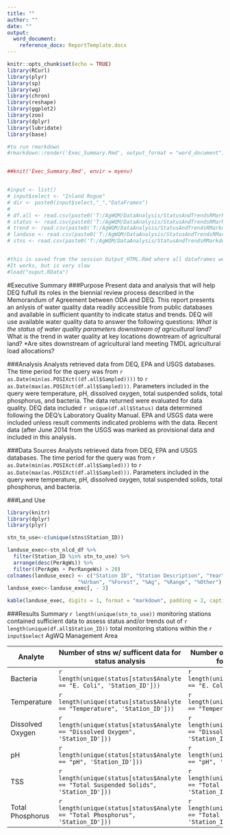 ```yaml
---
title: ""
author: ""
date: ""
output: 
  word_document:
    reference_docx: ReportTemplate.docx
---
```




```r
knitr::opts_chunk$set(echo = TRUE)
library(RCurl)
library(plyr)
library(sp)
library(wq)
library(chron)
library(reshape)
library(ggplot2)
library(zoo)
library(dplyr)
library(lubridate)
library(base)
```

```r
#to run rmarkdown
#rmarkdown::render('Exec_Summary.Rmd', output_format = "word_document") 


##knit('Exec_Summary.Rmd', envir = myenv) 


#input <- list()
# input$select <- "Inland Rogue"
# dir <- paste0(input$select,"_","DataFrames")
# 
# df.all <- read.csv(paste0('T:/AgWQM/DataAnalysis/StatusAndTrendsRMarkdown/',dir,'/df.all.csv'))
# status <- read.csv(paste0('T:/AgWQM/DataAnalysis/StatusAndTrendsRMarkdown/',dir,'/status.csv'))
# trend <- read.csv(paste0('T:/AgWQM/DataAnalysis/StatusAndTrendsRMarkdown/',dir,'/trend.csv'))
# landuse <- read.csv(paste0('T:/AgWQM/DataAnalysis/StatusAndTrendsRMarkdown/',dir,'/landuse.csv'))
# stns <- read.csv(paste0('T:/AgWQM/DataAnalysis/StatusAndTrendsRMarkdown/',dir,'/stns.csv'))


#this is saved from the session Output_HTML.Rmd where all dataframes were created
#It works, but is very slow
#load("ouput.RData")


```
#Executive Summary
###Purpose
Present data and analysis that will help DEQ fulfull its roles in the biennial review process described in the Memorandum of Agreement between ODA and DEQ. This report presents an anlysis of water quality data readily accessible from public databases and available in sufficient  quantity to indicate status and trends. DEQ will use available water quality data to answer the following questions:
*What is the status of water quality parameters downstream of agricultural land?
*What is the trend in water quality at key locations downtream of agricultural land?
*Are sites downstream of agricultural land meeting TMDL agricultural load allocations?

###Analysis
Analysts retrieved data from DEQ, EPA and USGS databases. The time period for the query was from `r as.Date(min(as.POSIXct((df.all$Sampled))))` to `r as.Date(max(as.POSIXct(df.all$Sampled)))`. Parameters included in the query were temperature, pH, dissolved oxygen, total suspended solids, total phosphorus, and bacteria. The data returned were evaluated for data quality. DEQ data included  `r unique(df.all$Status)` data determined following the DEQ’s Laboratory Quality Manual. EPA and USGS data were included unless result comments indicated problems with the data. Recent data (after June 2014 from the USGS was marked as provisional data and included in this analysis.

###Data Sources
Analysts retrieved data from DEQ, EPA and USGS databases. The time period for the query was from `r as.Date(min(as.POSIXct(df.all$Sampled)))` to `r as.Date(max(as.POSIXct(df.all$Sampled)))`. Parameters included in the query were temperature, pH, dissolved oxygen, total suspended solids, total phosphorus, and bacteria.

###Land Use

```r
library(knitr)
library(dplyr)
library(plyr)

stn_to_use<-c(unique(stns$Station_ID))

landuse_exec<-stn_nlcd_df %>%
  filter(Station_ID %in% stn_to_use) %>%
  arrange(desc(PerAgWs)) %>%
  filter((PerAgWs + PerRangeWs) > 20)
colnames(landuse_exec) <- c("Station ID", "Station Description", "Year", "Watershed Area (km^2^)",
                       "%Urban", "%Forest", "%Ag", "%Range", "%Other")
landuse_exec<-landuse_exec[, - 3]

kable(landuse_exec, digits = 1, format = "markdown", padding = 2, caption = "Land use and land cover for upstream catchments of stations used in this analysis, stations which fit the decision criteria and have >20% Agriculture and Range coverage are included. Land use and land cover for all stations used in analysis can be found in full report. Source: 2011 NAIP")

```

###Results Summary
`r length(unique(stn_to_use))` monitoring stations contained sufficient data to assess status and/or trends out of `r length(unique(df.all$Station_ID))` total monitoring stations within the `r input$select` AgWQ Management Area 

Analyte         | Number of stns w/ sufficent data for status analysis | Number of stns w/ sufficent data for trend analysis
----------------|----------------------------------------------------- | ----------------------------------------------------
Bacteria        | `r length(unique(status[status$Analyte == "E. Coli", 'Station_ID']))` | `r length(unique(trend[trend$Analyte == "E. Coli", 'Station_ID']))`
Temperature     | `r length(unique(status[status$Analyte == "Temperature", 'Station_ID']))` | `r length(unique(trend[trend$Analyte == "Temperature", 'Station_ID']))`
Dissolved Oxygen| `r length(unique(status[status$Analyte == "Dissolved Oxygen", 'Station_ID']))` | `r length(unique(trend[trend$Analyte == "Dissolved Oxygen", 'Station_ID']))`
pH              | `r length(unique(status[status$Analyte == "pH", 'Station_ID']))` | `r length(unique(trend[trend$Analyte == "pH", 'Station_ID']))`
TSS             | `r length(unique(status[status$Analyte == "Total Suspended Solids", 'Station_ID']))` | `r length(unique(trend[trend$Analyte == "Total Suspended Solids", 'Station_ID']))`
Total Phosphorus| `r length(unique(status[status$Analyte == "Total Phosphorus", 'Station_ID']))` | `r length(unique(trend[trend$Analyte == "Total Phosphorus", 'Station_ID']))`
